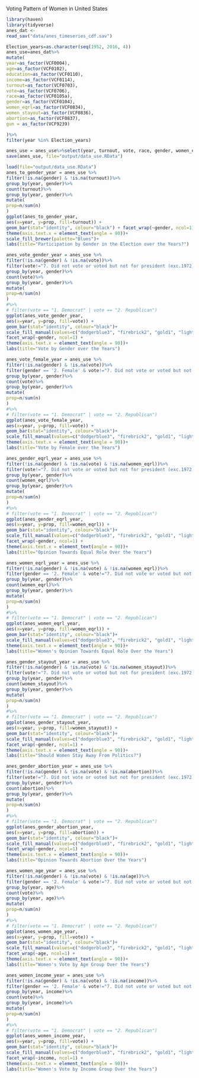 Voting Pattern of Women in United States

```r
library(haven)
library(tidyverse)
anes_dat <-
read_sav("data/anes_timeseries_cdf.sav")
```

```r
Election_years=as.character(seq(1952, 2016, 4))
anes_use=anes_dat%>%
mutate(
year=as_factor(VCF0004),
age=as_factor(VCF0102),
education=as_factor(VCF0110),
income=as_factor(VCF0114),
turnout=as_factor(VCF0703),
vote=as_factor(VCF0706),
race=as_factor(VCF0105a),
gender=as_factor(VCF0104),
women_eqrl=as_factor(VCF0834),
women_stayout=as_factor(VCF0836),
abortion=as_factor(VCF0837),
gun = as_factor(VCF9239)

)%>%
filter(year %in% Election_years)

anes_use = anes_use%>%select(year, turnout, vote, race, gender, women_eqrl, women_stayout, abortion, gun, age, education, income)
save(anes_use, file="output/data_use.RData")
```

```r
load(file="output/data_use.RData")
anes_to_gender_year = anes_use %>%
filter(!is.na(gender) & !is.na(turnout))%>%
group_by(year, gender)%>%
count(turnout)%>%
group_by(year, gender)%>%
mutate(
prop=n/sum(n)
)
ggplot(anes_to_gender_year,
aes(x=year, y=prop, fill=turnout)) +
geom_bar(stat="identity", colour="black") + facet_wrap(~gender, ncol=1) + theme_bw()+
theme(axis.text.x = element_text(angle = 90))+
scale_fill_brewer(palette="Blues")+
labs(title="Participation by Gender in the Election over the Years?")
```

```r
anes_vote_gender_year = anes_use %>%
filter(!is.na(gender) & !is.na(vote))%>%
filter(vote!="7. Did not vote or voted but not for president (exc.1972)")%>%
group_by(year, gender)%>%
count(vote)%>%
group_by(year, gender)%>%
mutate(
prop=n/sum(n)
)
#%>%
# filter(vote == "1. Democrat" | vote == "2. Republican")
ggplot(anes_vote_gender_year,
aes(x=year, y=prop, fill=vote)) +
geom_bar(stat="identity", colour="black")+
scale_fill_manual(values=c("dodgerblue3", "firebrick2", "gold1", "lightgoldenrod1"))+
facet_wrap(~gender, ncol=1) +
theme(axis.text.x = element_text(angle = 90))+
labs(title="Vote by Gender over the Years")
```

```r
anes_vote_female_year = anes_use %>%
filter(!is.na(gender) & !is.na(vote))%>%
filter(gender == '2. Female' & vote!="7. Did not vote or voted but not for president (exc.1972)")%>%
group_by(year, gender)%>%
count(vote)%>%
group_by(year, gender)%>%
mutate(
prop=n/sum(n)
)
#%>%
# filter(vote == "1. Democrat" | vote == "2. Republican")
ggplot(anes_vote_female_year,
aes(x=year, y=prop, fill=vote)) +
geom_bar(stat="identity", colour="black")+
scale_fill_manual(values=c("dodgerblue3", "firebrick2", "gold1", "lightgoldenrod1"))+
theme(axis.text.x = element_text(angle = 90))+
labs(title="Vote by Female over the Years")
```

```r
anes_gender_eqrl_year = anes_use %>%
filter(!is.na(gender) & !is.na(vote) & !is.na(women_eqrl))%>%
filter(vote!="7. Did not vote or voted but not for president (exc.1972)")%>%
group_by(year, gender)%>%
count(women_eqrl)%>%
group_by(year, gender)%>%
mutate(
prop=n/sum(n)
)
#%>%
# filter(vote == "1. Democrat" | vote == "2. Republican")
ggplot(anes_gender_eqrl_year,
aes(x=year, y=prop, fill=women_eqrl)) +
geom_bar(stat="identity", colour="black")+
scale_fill_manual(values=c("dodgerblue3", "firebrick2", "gold1", "lightgoldenrod1", "#999999", "#E69F00", "#56B4E9", "green"))+
facet_wrap(~gender, ncol=1) +
theme(axis.text.x = element_text(angle = 90))+
labs(title="Opinion Towards Equal Role Over the Years")
```

```r
anes_women_eqrl_year = anes_use %>%
filter(!is.na(gender) & !is.na(vote) & !is.na(women_eqrl))%>%
filter(gender == '2. Female' & vote!="7. Did not vote or voted but not for president (exc.1972)")%>%
group_by(year, gender)%>%
count(women_eqrl)%>%
group_by(year, gender)%>%
mutate(
prop=n/sum(n)
)
#%>%
# filter(vote == "1. Democrat" | vote == "2. Republican")
ggplot(anes_women_eqrl_year,
aes(x=year, y=prop, fill=women_eqrl)) +
geom_bar(stat="identity", colour="black")+
scale_fill_manual(values=c("dodgerblue3", "firebrick2", "gold1", "lightgoldenrod1", "#999999", "#E69F00", "#56B4E9", "green"))+
theme(axis.text.x = element_text(angle = 90))+
labs(title="Women's Opinion Towards Equal Role Over the Years")
```

```r
anes_gender_stayout_year = anes_use %>%
filter(!is.na(gender) & !is.na(vote) & !is.na(women_stayout))%>%
filter(vote!="7. Did not vote or voted but not for president (exc.1972)")%>%
group_by(year, gender)%>%
count(women_stayout)%>%
group_by(year, gender)%>%
mutate(
prop=n/sum(n)
)
#%>%
# filter(vote == "1. Democrat" | vote == "2. Republican")
ggplot(anes_gender_stayout_year,
aes(x=year, y=prop, fill=women_stayout)) +
geom_bar(stat="identity", colour="black")+
scale_fill_manual(values=c("dodgerblue3", "firebrick2", "gold1", "lightgoldenrod1", "#999999", "#E69F00", "#56B4E9", "green"))+
facet_wrap(~gender, ncol=1) +
theme(axis.text.x = element_text(angle = 90))+
labs(title="Should Women Stay Away From Politics?")
```

```r
anes_gender_abortion_year = anes_use %>%
filter(!is.na(gender) & !is.na(vote) & !is.na(abortion))%>%
filter(vote!="7. Did not vote or voted but not for president (exc.1972)")%>%
group_by(year, gender)%>%
count(abortion)%>%
group_by(year, gender)%>%
mutate(
prop=n/sum(n)
)
#%>%
# filter(vote == "1. Democrat" | vote == "2. Republican")
ggplot(anes_gender_abortion_year,
aes(x=year, y=prop, fill=abortion)) +
geom_bar(stat="identity", colour="black")+
scale_fill_manual(values=c("dodgerblue3", "firebrick2", "gold1", "lightgoldenrod1", "#999999", "#E69F00", "#56B4E9", "green"))+
facet_wrap(~gender, ncol=1) +
theme(axis.text.x = element_text(angle = 90))+
labs(title="Opinion Towards Abortion Over the Years")
```

```r
anes_women_age_year = anes_use %>%
filter(!is.na(gender) & !is.na(vote) & !is.na(age))%>%
filter(gender == '2. Female' & vote!="7. Did not vote or voted but not for president (exc.1972)")%>%
group_by(year, age)%>%
count(vote)%>%
group_by(year, age)%>%
mutate(
prop=n/sum(n)
)
#%>%
# filter(vote == "1. Democrat" | vote == "2. Republican")
ggplot(anes_women_age_year,
aes(x=year, y=prop, fill=vote)) +
geom_bar(stat="identity", colour="black")+
scale_fill_manual(values=c("dodgerblue3", "firebrick2", "gold1", "lightgoldenrod1", "#999999", "#E69F00", "#56B4E9", "green"))+
facet_wrap(~age, ncol=1) +
theme(axis.text.x = element_text(angle = 90))+
labs(title="Women's Vote by Age Group Over the Years")
```

```r
anes_women_income_year = anes_use %>%
filter(!is.na(gender) & !is.na(vote) & !is.na(income))%>%
filter(gender == '2. Female' & vote!="7. Did not vote or voted but not for president (exc.1972)")%>%
group_by(year, income)%>%
count(vote)%>%
group_by(year, income)%>%
mutate(
prop=n/sum(n)
)
#%>%
# filter(vote == "1. Democrat" | vote == "2. Republican")
ggplot(anes_women_income_year,
aes(x=year, y=prop, fill=vote)) +
geom_bar(stat="identity", colour="black")+
scale_fill_manual(values=c("dodgerblue3", "firebrick2", "gold1", "lightgoldenrod1", "#999999", "#E69F00", "#56B4E9", "green"))+
facet_wrap(~income, ncol=1) +
theme(axis.text.x = element_text(angle = 90))+
labs(title="Women's Vote by Income Group Over the Years")
```

